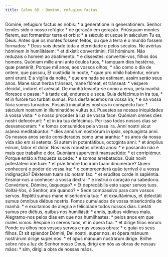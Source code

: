 ```yaml
---
title: Salmo 89 - Domine, refugium factus
---
```


<div class="grid grid-cols-2 gap-5">
  <span class="col-6 dropcaps text-justify">
    Dómine, refúgium factus es nobis: * a generatióne in generatiónem.
  </span>
  <span class="col-6 dropcaps text-justify">
    Senhor tendes sido o nosso refúgio: * de geração em geração.
  </span>
  <span class="col-6 text-justify">
    Priúsquam montes fíerent, aut formarétur terra et orbis: * a sǽculo et usque
    in sǽculum Tu es, Deus.
  </span>
  <span class="col-6 text-justify">
    Antes que os montes fossem feitos, ou que a terra e o mundo fossem formados:
    * Deus sois desde toda a eternidade e pelos séculos.
  </span>
  <span class="col-6 text-justify">
    Ne avértas hóminem in humilitátem: * et dixísti: convertímini, fílii
    hóminum.
  </span>
  <span class="col-6 text-justify">
    Não reduzais o homem ao abatimento: * e dissestes: convertei-vos, filhos dos
    homens.
  </span>
  <span class="col-6 text-justify">
    Quóniam mille anni ante óculos tuos, * tamquam dies hestérna, quæ prætériit,
  </span>
  <span class="col-6 text-justify">
    Porque mil anos, aos vossos olhos, * são como o dia de ontem, que passou,
  </span>
  <span class="col-6 text-justify">
    Et custódia in nocte, * quæ pro níhilo habéntur, eórum anni erunt.
  </span>
  <span class="col-6 text-justify">
    E a vigília da noite, * que em nada se estimam, assim serão seus anos.
  </span>
  <span class="col-6 text-justify">
    Mane sicut herba tránseat, mane flóreat, et tránseat: * véspere décidat,
    indúret et aréscat.
  </span>
  <span class="col-6 text-justify">
    De manhã levanta-se como a erva, pela manhã floresce e passa: * à tarde cai,
    endurece e seca.
  </span>
  <span class="col-6 text-justify">
    Quia defécimus in ira tua, * et in furóre tuo turbáti sumus.
  </span>
  <span class="col-6 text-justify">
    Pois desfalecemos na vossa ira, * e na vossa fúria somos turvados.
  </span>
  <span class="col-6 text-justify">
    Posuísti iniquitátes nostras in conspéctu tuo: * sǽculum nostrum in
    illuminatióne vultus tui.
  </span>
  <span class="col-6 text-justify">
    Pusestes as nossas iniquidades à vossa vista: * o nosso proceder à luz de
    vossa face.
  </span>
  <span class="col-6 text-justify">
    Quóniam omnes dies nostri defecérunt: * et in ira tua defécimus.
  </span>
  <span class="col-6 text-justify">
    Por isso todos nossos dias se desvaneceram: * e fomos consumidos pela vossa
    ira.
  </span>
  <span class="col-6 text-justify">
    Anni nostri sicut aránea meditabúntur: * dies annórum nostrórum in ipsis,
    septuagínta anni.
  </span>
  <span class="col-6 text-justify">
    Os nossos anos serão considerados como uma aranha: * os anos da nossa vida
    são em si setenta.
  </span>
  <span class="col-6 text-justify">
    Si autem in potentátibus, octogínta anni: * et ámplius eórum, labor et
    dolor.
  </span>
  <span class="col-6 text-justify">
    Nos mais robustos oitenta anos: * e passando não é mais que trabalho e dor.
  </span>
  <span class="col-6 text-justify">
    Quóniam supervénit mansuetúdo: * et corripiémur.
  </span>
  <span class="col-6 text-justify">
    Porque então a fraqueza sucede: * e somos arrebatados.
  </span>
  <span class="col-6 text-justify">
    Quis novit potestátem iræ tuæ: * et præ timóre tuo iram tuam dinumeráre?
  </span>
  <span class="col-6 text-justify">
    Quem conhecerá o poder de vossa ira: * e compreenderá quão terrível é a
    vossa indignação?
  </span>
  <span class="col-6 text-justify">
    Déxteram tuam sic notam fac: * et erudítos corde in sapiéntia.
  </span>
  <span class="col-6 text-justify">
    Ensinai-nos a conhecer a vossa dextra: * e instruí o coração na sabedoria.
  </span>
  <span class="col-6 text-justify">
    Convértere, Dómine, úsquequo? * Et deprecábilis esto super servos tuos.
  </span>
  <span class="col-6 text-justify">
    Voltai-Vos, ó Senhor, até quando? * Sede compassivo para com vossos servos.
  </span>
  <span class="col-6 text-justify">
    Repléti sumus mane misericórdia tua: * et exsultávimus, et delectáti sumus
    ómnibus diébus nostris.
  </span>
  <span class="col-6 text-justify">
    Fomos cumulados de vossa misericórdia de manhã: * e exultamos de alegria e
    felicidade todos nossos dias.
  </span>
  <span class="col-6 text-justify">
    Lætáti sumus pro diébus, quibus nos humiliásti: * annis, quibus vídimus
    mala.
  </span>
  <span class="col-6 text-justify">
    Alegramo-nos pelos dias em que nos humilhastes: * pelos anos em que males
    vimos.
  </span>
  <span class="col-6 text-justify">
    Réspice in servos tuos, et in ópera tua: * et dírige fílios eórum.
  </span>
  <span class="col-6 text-justify">
    Ponde os olhos nos vossos servos e nas vossas obras: * e guiai os seus
    filhos.
  </span>
  <span class="col-6 text-justify">
    Et sit splendor Dómini, Dei nostri, super nos, et ópera mánuum nostrárum
    dírige super nos: * et opus mánuum nostrárum dírige.
  </span>
  <span class="col-6 text-justify">
    Brilhe sobre nós a luz do Senhor nosso Deus, dirigi em nós as obras de
    nossas mãos: * sim, dirigi a obra de nossas mãos.
  </span>
</div>
